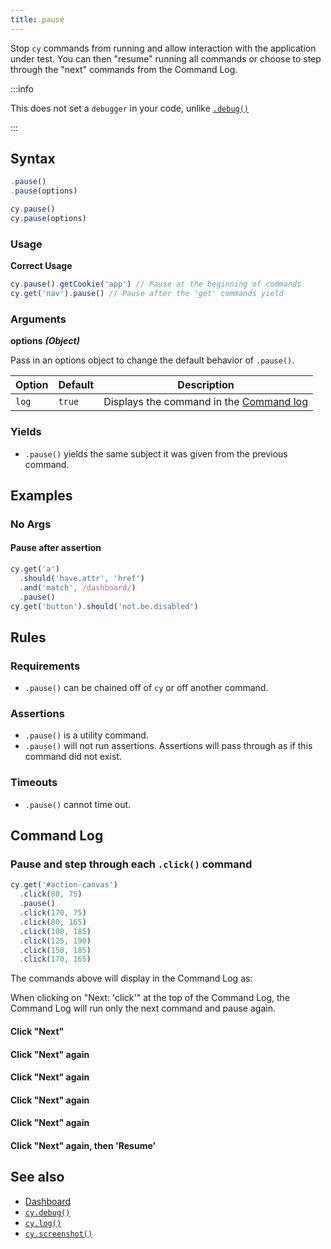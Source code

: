 ```yaml
---
title: pause
---
```


Stop `cy` commands from running and allow interaction with the application under
test. You can then "resume" running all commands or choose to step through the
"next" commands from the Command Log.

:::info

This does not set a `debugger` in your code, unlike
[`.debug()`](/api/commands/debug)

:::

## Syntax

```javascript
.pause()
.pause(options)

cy.pause()
cy.pause(options)
```

### Usage

**<Icon name="check-circle" color="green" /> Correct Usage**

```javascript
cy.pause().getCookie('app') // Pause at the beginning of commands
cy.get('nav').pause() // Pause after the 'get' commands yield
```

### Arguments

**<Icon name="angle-right" /> options** **_(Object)_**

Pass in an options object to change the default behavior of `.pause()`.

| Option | Default | Description                                                                              |
| ------ | ------- | ---------------------------------------------------------------------------------------- |
| `log`  | `true`  | Displays the command in the [Command log](/guides/core-concepts/cypress-app#Command-Log) |

### Yields [<Icon name="question-circle"/>](/guides/core-concepts/introduction-to-cypress#Subject-Management)

- `.pause()` yields the same subject it was given from the previous
command.

## Examples

### No Args

#### Pause after assertion

```javascript
cy.get('a')
  .should('have.attr', 'href')
  .and('match', /dashboard/)
  .pause()
cy.get('button').should('not.be.disabled')
```

## Rules

### Requirements [<Icon name="question-circle"/>](/guides/core-concepts/introduction-to-cypress#Chains-of-Commands)

- `.pause()` can be chained off of `cy` or off another
command.

### Assertions [<Icon name="question-circle"/>](/guides/core-concepts/introduction-to-cypress#Assertions)

- `.pause()` is a utility command.</li><li>`.pause()` will not run
assertions. Assertions will pass through as if this command did not
exist.

### Timeouts [<Icon name="question-circle"/>](/guides/core-concepts/introduction-to-cypress#Timeouts)

- `.pause()` cannot time out.

## Command Log

### Pause and step through each `.click()` command

```javascript
cy.get('#action-canvas')
  .click(80, 75)
  .pause()
  .click(170, 75)
  .click(80, 165)
  .click(100, 185)
  .click(125, 190)
  .click(150, 185)
  .click(170, 165)
```

The commands above will display in the Command Log as:

<DocsImage src="/img/api/pause/initial-pause-in-gui-highlights-the-pause-command.png" alt="Pause command on intial pause" ></DocsImage>

When clicking on "Next: 'click'" at the top of the Command Log, the Command Log
will run only the next command and pause again.

#### Click "Next"

<DocsImage src="/img/api/pause/next-goes-on-to-next-command-during-pause.png" alt="Pause command after clicking next" ></DocsImage>

#### Click "Next" again

<DocsImage src="/img/api/pause/continue-in-pause-command-just-like-debugger.png" alt="Continue to next command during pause" ></DocsImage>

#### Click "Next" again

<DocsImage src="/img/api/pause/pause-goes-to-show-next-click.png" alt="Pause command" ></DocsImage>

#### Click "Next" again

<DocsImage src="/img/api/pause/clicking-on-canvas-continues-as-we-click-next.png" alt="Pause command" ></DocsImage>

#### Click "Next" again

<DocsImage src="/img/api/pause/last-next-click-before-out-test-is-finished.png" alt="Pause command" ></DocsImage>

#### Click "Next" again, then 'Resume'

<DocsImage src="/img/api/pause/next-then-resume-shows-our-test-has-ended.png" alt="Pause command" ></DocsImage>

## See also

- [Dashboard](https://on.cypress.io/dashboard)
- [`cy.debug()`](/api/commands/debug)
- [`cy.log()`](/api/commands/log)
- [`cy.screenshot()`](/api/commands/screenshot)
